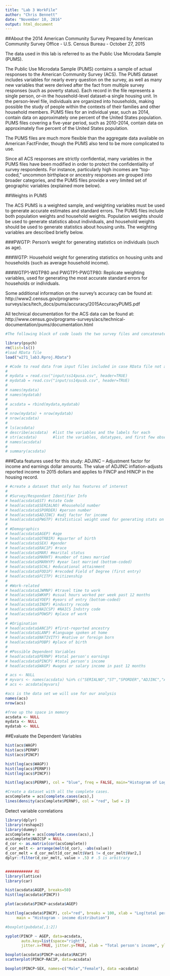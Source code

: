 ```yaml
---
title: "Lab 3 WorkFile"
author: "Chris Bennett"
date: "November 10, 2016"
output: html_document
---
```


##About the 2014 American Community Survey
Prepared by American Community Survey Office - U.S. Census Bureau - October 27, 2015

The data used in this lab is referred to as the Public Use Microdata Sample (PUMS).

The Public Use Microdata Sample (PUMS) contains a sample of actual responses to the American Community Survey (ACS). The PUMS dataset includes variables for nearly every question on the survey, as well as many new variables that were derived after the fact from multiple survey responses (such as poverty status). Each record in the file represents a single person, or--in the household-level dataset--a single housing unit. In the person-level file, individuals are organized into households, making possible the study of people within the contexts of their families and other household members. PUMS files for an individual year, such as 2014, contain data on approximately one percent of the United States population. PUMS files covering a five-year period, such as 2010-2014, contain data on approximately five percent of the United States population.

The PUMS files are much more flexible than the aggregate data available on American FactFinder, though the PUMS also tend to be more complicated to use. 

Since all ACS responses are strictly confidential, many variables in the PUMS files have been modified in order to protect the confidentiality of survey respondents. For instance, particularly high incomes are "top-coded," uncommon birthplace or ancestry responses are grouped into broader categories, and the PUMS files provide a very limited set of geographic variables (explained more below).

##Weights in PUMS

The ACS PUMS is a weighted sample, and weighting variables must be used to generate accurate estimates and standard errors. The PUMS files include both population weights and household weights. Population weights should be used to generate statistics about individuals, and household weights should be used to generate statistics about housing units. The weighting variables are described briefly below.

###PWGTP: Person's weight for generating statistics on individuals (such as age).

###WGTP: Household weight for generating statistics on housing units and households (such as average household income).

###WGTP1-WGTP80 and PWGTP1-PWGTP80: Replicate weighting variables, used for generating the most accurate standard errors for households or individuals.

Some additional information on the survey's accuracy can be found at: http://www2.census.gov/programs-surveys/acs/tech_docs/pums/accuracy/2015AccuracyPUMS.pdf

All technical documentation for the ACS data can be found at:
http://www.census.gov/programs-surveys/acs/technical-documentation/pums/documentation.html

```r

#The following block of code loads the two survey files and concatenates them together

library(psych)
rm(list=ls())
#load RData file
load("w271_lab3.Rproj.RData")

# #Code to read data from input files included in case RData file not available
# 
# mydata = read.csv("input/ss14pusa.csv", header=TRUE)
# mydatab = read.csv("input/ss14pusb.csv", header=TRUE)
# 
# names(mydata)
# names(mydatab)
# 
# acsdata = rbind(mydata,mydatab)
# 
# nrow(mydata) + nrow(mydatab)
# nrow(acsdata)
# 
# ls(acsdata)
# describe(acsdata)  #list the variables and the labels for each
# str(acsdata)       #list the variables, datatypes, and first few observations for each
# names(acsdata)
# 
# summary(acsdata)

```

###Data features used for this study:
ADJINC -- Adjustment factor for income and earnings dollar amounts. The value of ADJINC inflation-adjusts reported income to 2015 dollars and applies to FINCP and HINCP in the housing record.

```r

# #create a dataset that only has features of interest
# 
# #Survey/Respondant Identifier Info
# head(acsdata$ST) #state Code
# head(acsdata$SERIALNO) #household number
# head(acsdata$SPORDER) #person number
# head(acsdata$ADJINC) #adj factor for income
# head(acsdata$PWGTP) #statistical weight used for generating stats on attributes like age
# 
# #Demographics
# head(acsdata$AGEP) #age
# head(acsdata$QTRBIR) #quarter of birth
# head(acsdata$SEX) #gender
# head(acsdata$RAC1P) #race
# head(acsdata$MAR) #marital status
# head(acsdata$MARHT) #number of times married
# head(acsdata$MARHYP) #year last married (bottom-coded)
# head(acsdata$SCHL) #educational attainment
# head(acsdata$FOD1P) #recoded Field of Degree (first entry)
# head(acsdata$FCITP) #citizenship
# 
# #Work-related
# head(acsdata$JWMNP) #travel time to work
# head(acsdata$WKHP) #usual hours worked per week past 12 months
# head(acsdata$YOEP) #years of entry (bottom-coded)
# head(acsdata$INDP) #industry recode
# head(acsdata$NAICSP) #NAICS Indstry code
# head(acsdata$POWSP) #place of work
# 
# #Origination
# head(acsdata$ANC1P) #first-reported ancestry
# head(acsdata$LANP) #language spoken at home
# head(acsdata$NATIVITY) #native or foreign born
# head(acsdata$POBP) #place of birth
# 
# #Possible Dependent Variables
# head(acsdata$PERNP) #total person's earnings
# head(acsdata$PINCP) #total person's income
# head(acsdata$WAGP) #wages or salary income in past 12 months

# acs <- NULL
# myvars <- names(acsdata) %in% c("SERIALNO","ST","SPORDER","ADJINC","AGEP","QTRBIR","SEX","RAC1P","MAR","MARHT","MARHYP","SCHL","FOD1P","FCITP","JWMNP","WKHP","YOEP","INDP","NAICSP","POWSP","ANC1P","LANP","NATIVITY","POBP","WAGP","PERNP","PINCP")
# acs <- acsdata[myvars]
```


```r
#acs is the data set we will use for our analysis
names(acs)
nrow(acs)

#free up the space in memory
acsdata <- NULL
mydata <- NULL
mydatab <- NULL
```

##Evaluate the Dependent Variables

```r

hist(acs$WAGP)
hist(acs$PERNP)
hist(acs$PINCP)

hist(log(acs$WAGP))
hist(log(acs$PERNP))
hist(log(acs$PINCP))

hist(log(acs$PERNP), col = "blue", freq = FALSE, main="Histogram of Log of 2014 Total Personal Income", xlab="Log of Income", ylab="Qty") 

#Create a dataset with all the complete cases.  
acsComplete = acs[complete.cases(acs),]
lines(density(acsComplete$PERNP), col = "red", lwd = 2) 
```

Detect variable correlations

```r
library(dplyr)
library(reshape2)
library(dummy)
acsComplete = acs[complete.cases(acs),]
acsComplete$NAICSP = NULL
d_cor <- as.matrix(cor(acsComplete))
d_cor_melt <- arrange(melt(d_cor), -abs(value))
d_cor_melt = d_cor_melt[d_cor_melt$Var1 != d_cor_melt$Var2,]
dplyr::filter(d_cor_melt, value > .5) # .5 is arbitrary



```


```r
############ RG
library(lattice)
library(car)

hist(acsdata$AGEP, breaks=50)
hist(log(acsdata$PINCP))

plot(acsdata$PINCP~acsdata$AGEP)

hist(log(acsdata$PINCP), col="red", breaks = 100, xlab = "Log(total person's income)", 
     main = "Histogram - income distribution")

#boxplot(pubdata[,1:2])

xyplot(PINCP ~ AGEP, data=acsdata, 
       auto.key=list(space="right"), 
       jitter.x=TRUE, jitter.y=TRUE, xlab = "Total person's income", ylab = "State")

boxplot(acsdata$PINCP~acsdata$RAC1P)
scatterplot(PINCP~RAC1P, data=acsdata)

boxplot(PINCP~SEX, names=c("Male","Female"), data =acsdata)

```
